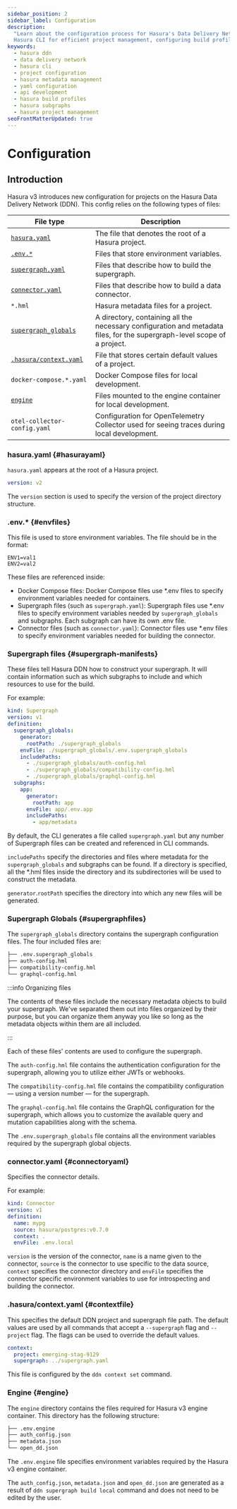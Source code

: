 ```yaml
---
sidebar_position: 2
sidebar_label: Configuration
description:
  "Learn about the configuration process for Hasura's Data Delivery Network. Discover detailed instructions on utilizing
  Hasura CLI for efficient project management, configuring build profiles and subgraphs."
keywords:
  - hasura ddn
  - data delivery network
  - hasura cli
  - project configuration
  - hasura metadata management
  - yaml configuration
  - api development
  - hasura build profiles
  - hasura subgraphs
  - hasura project management
seoFrontMatterUpdated: true
---
```


# Configuration

## Introduction

Hasura v3 introduces new configuration for projects on the Hasura Data Delivery Network (DDN). This config relies on
the following types of files:

| File type                                    | Description                                                                                                                |
| -------------------------------------------- | -------------------------------------------------------------------------------------------------------------------------- |
| [`hasura.yaml`](#hasurayaml)                 | The file that denotes the root of a Hasura project.                                                                        |
| [`.env.*`](#envfiles)                        | Files that store environment variables.                                                                                    |
| [`supergraph.yaml`](#supergraphfiles)        | Files that describe how to build the supergraph.                                                                           |
| [`connector.yaml`](#connectoryaml)           | Files that describe how to build a data connector.                                                                         |
| `*.hml`                                      | Hasura metadata files for a project.                                                                                       |
| [`supergraph_globals`](#supergraph)          | A directory, containing all the necessary configuration and metadata files, for the supergraph-level scope of a project.   |
| [`.hasura/context.yaml`](#contextfile)       | File that stores certain default values of a project.                                                                      |
| `docker-compose.*.yaml`                      | Docker Compose files for local development.                                                                                |
| [`engine`](#engine)                          | Files mounted to the engine container for local development.                                                               |
| `otel-collector-config.yaml`                 | Configuration for OpenTelemetry Collector used for seeing traces during local development.                                 |

### hasura.yaml {#hasurayaml}

`hasura.yaml` appears at the root of a Hasura project.

```yaml
version: v2
```

The `version` section is used to specify the version of the project directory structure.

### .env.* {#envfiles}

This file is used to store environment variables. The file should be in the format:

```.env
ENV1=val1
ENV2=val2
```

These files are referenced inside:
- Docker Compose files: Docker Compose files use *.env files to specify environment variables needed for containers.
- Supergraph files (such as `supergraph.yaml`): Supergraph files use *.env files to specify environment variables needed by `supergraph_globals` and subgraphs. Each subgraph can have its own .env file.
- Connector files (such as `connector.yaml`): Connector files use *.env files to specify environment variables needed for building the connector.

### Supergraph files {#supergraph-manifests}

These files tell Hasura DDN how to construct your supergraph. It will contain information such as which
subgraphs to include and which resources to use for the build.


For example:
```yaml
kind: Supergraph
version: v1
definition:
  supergraph_globals:
    generator:
      rootPath: ./supergraph_globals
    envFile: ./supergraph_globals/.env.supergraph_globals
    includePaths:
      - ./supergraph_globals/auth-config.hml
      - ./supergraph_globals/compatibility-config.hml
      - ./supergraph_globals/graphql-config.hml
  subgraphs:
    app:
      generator:
        rootPath: app
      envFile: app/.env.app
      includePaths:
        - app/metadata
```

By default, the CLI generates a file called `supergraph.yaml` but any number of Supergraph files can be created
and referenced in CLI commands.

`includePaths` specify the directories and files where metadata for the `supergraph_globals` and subgraphs can be found.
If a directory is specified, all the *.hml files inside the directory and its subdirectories will be used to construct
the metadata.

`generator`.`rootPath` specifies the directory into which any new files will be generated.

### Supergraph Globals {#supergraphfiles}

The `supergraph_globals` directory contains the supergraph configuration files. The four included files are:

```bash
├── .env.supergraph_globals
├── auth-config.hml
├── compatibility-config.hml
└── graphql-config.hml
```

:::info Organizing files

The contents of these files include the necessary metadata objects to build your supergraph. We've separated them out
into files organized by their purpose, but you can organize them anyway you like so long as the metadata objects within
them are all included.

:::

Each of these files' contents are used to configure the supergraph.

The `auth-config.hml` file contains the authentication configuration for the supergraph, allowing you to utilize either
JWTs or webhooks.

The `compatibility-config.hml` file contains the compatibility configuration — using a version number — for the
supergraph.

The `graphql-config.hml` file contains the GraphQL configuration for the supergraph, which allows you to customize the
available query and mutation capabilities along with the schema.

The `.env.supergraph_globals` file contains all the environment variables required by the supergraph global objects.

### connector.yaml {#connectoryaml}

Specifies the connector details.

For example:
```yaml
kind: Connector
version: v1
definition:
  name: mypg
  source: hasura/postgres:v0.7.0
  context: .
  envFile: .env.local
```
`version` is the version of the connector, `name` is a name given to the connector, `source` is the connector to use specific to the data source,
`context` specifies the connector directory and `envFile` specifies the connector specific environment variables to use for introspecting and 
building the connector.

### .hasura/context.yaml {#contextfile}

This specifies the default DDN project and supergraph file path. The default values are used by all commands that accept a `--supergraph` flag and `--project` flag.
The flags can be used to override the default values.

```yaml
context:
  project: emerging-stag-9129
  supergraph: ../supergraph.yaml
```

This file is configured by the `ddn context set` command.

### Engine {#engine}

The `engine` directory contains the files required for Hasura v3 engine container. This directory has the following structure:

```bash
├── .env.engine
├── auth_config.json
├── metadata.json
└── open_dd.json
```

The `.env.engine` file specifies environment variables required by the Hasura v3 engine container.

The `auth_config.json`, `metadata.json` and `open_dd.json` are generated as a result of `ddn supergraph build local` command and does
not need to be edited by the user.
